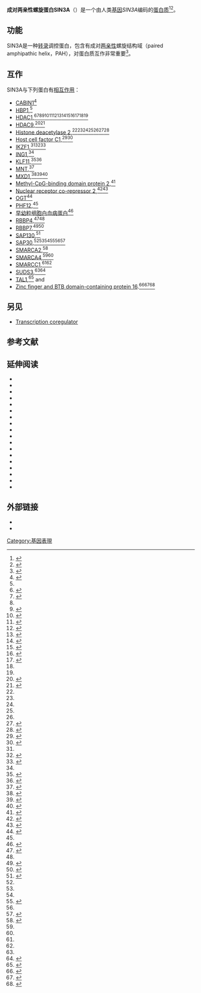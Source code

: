 {{PBB|geneid=25942}}
'''成对两亲性螺旋蛋白SIN3A'''（{{lang-en|Paired amphipathic helix protein Sin3a}}）是一个由人类[[基因|基因]]''SIN3A''编码的[[蛋白质|蛋白质]]<ref name="pmid10773092">{{cite journal | author = Yu F, Thiesen J, Stratling WH | title = Histone deacetylase-independent transcriptional repression by methyl-CpG-binding protein 2 | journal = Nucleic Acids Res | volume = 28 | issue = 10 | pages = 2201–6 | pmid = 10773092 | pmc = 105362 | doi =10.1093/nar/28.10.2201  |date=June 2000}}</ref><ref name="pmid7601471">{{cite journal | author = Halleck MS, Pownall S, Harder KW, Duncan AM, Jirik FR, Schlegel RA | title = A widely distributed putative mammalian transcriptional regulator containing multiple paired amphipathic helices, with similarity to yeast SIN3 | journal = Genomics | volume = 26 | issue = 2 | pages = 403–6 | pmid = 7601471 | pmc =  | doi =10.1016/0888-7543(95)80229-F  |date=August 1995}}</ref>。

== 功能 ==
SIN3A是一种[[转录|转录]]调控蛋白，包含有成对[[两亲分子|两亲性]]螺旋结构域（paired amphipathic helix，PAH），对蛋白质互作非常重要<ref>{{cite web | title = Entrez Gene: SIN3A SIN3 homolog A, transcription regulator (yeast)| url = http://www.ncbi.nlm.nih.gov/sites/entrez?Db=gene&Cmd=ShowDetailView&TermToSearch=25942| accessdate = }}</ref>。

==互作==
SIN3A与下列蛋白有[[蛋白質交互作用|相互作用]]：
{{div col|colwidth=20em}}
* [[CABIN1|CABIN1]]<ref name = pmid10933397>{{cite journal | author = Youn HD, Liu JO | title = Cabin1 represses MEF2-dependent Nur77 expression and T cell apoptosis by controlling association of histone deacetylases and acetylases with MEF2 | journal = Immunity | volume = 13 | issue = 1 | pages = 85–94 | year = 2000 | pmid = 10933397 | doi = 10.1016/S1074-7613(00)00010-8}}</ref> 
* [[HBP1|HBP1]],<ref name = pmid15235594/>
* [[HDAC1|HDAC1]],<ref name = pmid12943729>{{cite journal | author = Zhang Y, Dufau ML | title = Dual mechanisms of regulation of transcription of luteinizing hormone receptor gene by nuclear orphan receptors and histone deacetylase complexes | journal = J. Steroid Biochem. Mol. Biol. | volume = 85 | issue = 2-5 | pages = 401–14 | year = 2003 | pmid = 12943729 | doi = 10.1016/S0960-0760(03)00230-9}}</ref><ref name = pmid12920132>{{cite journal | author = Yao YL, Yang WM | title = The metastasis-associated proteins 1 and 2 form distinct protein complexes with histone deacetylase activity | journal = J. Biol. Chem. | volume = 278 | issue = 43 | pages = 42560–8 | year = 2003 | pmid = 12920132 | doi = 10.1074/jbc.M302955200}}</ref><ref name = pmid12724404/><ref name = pmid12398767>{{cite journal | author = Yang L, Mei Q, Zielinska-Kwiatkowska A, Matsui Y, Blackburn ML, Benedetti D, Krumm AA, Taborsky GJ, Chansky HA | title = An ERG (ets-related gene)-associated histone methyltransferase interacts with histone deacetylases 1/2 and transcription co-repressors mSin3A/B | journal = Biochem. J. | volume = 369 | issue = Pt 3 | pages = 651–7 | year = 2003 | pmid = 12398767 | pmc = 1223118 | doi = 10.1042/BJ20020854}}</ref><ref name = pmid10220385>{{cite journal | author = Grozinger CM, Hassig CA, Schreiber SL | title = Three proteins define a class of human histone deacetylases related to yeast Hda1p | journal = Proc. Natl. Acad. Sci. U.S.A. | volume = 96 | issue = 9 | pages = 4868–73 | year = 1999 | pmid = 10220385 | pmc = 21783 | doi = 10.1073/pnas.96.9.4868}}</ref><ref name = pmid11931768>{{cite journal | author = Zhang J, Kalkum M, Chait BT, Roeder RG | title = The N-CoR-HDAC3 nuclear receptor corepressor complex inhibits the JNK pathway through the integral subunit GPS2 | journal = Mol. Cell | volume = 9 | issue = 3 | pages = 611–23 | year = 2002 | pmid = 11931768 | doi = 10.1016/S1097-2765(02)00468-9}}</ref><ref name = pmid11171972>{{cite journal | author = You A, Tong JK, Grozinger CM, Schreiber SL | title = CoREST is an integral component of the CoREST- human histone deacetylase complex | journal = Proc. Natl. Acad. Sci. U.S.A. | volume = 98 | issue = 4 | pages = 1454–8 | year = 2001 | pmid = 11171972 | pmc = 29278 | doi = 10.1073/pnas.98.4.1454}}</ref><ref name = pmid10444591>{{cite journal | author = Zhang Y, Ng HH, Erdjument-Bromage H, Tempst P, Bird A, Reinberg D | title = Analysis of the NuRD subunits reveals a histone deacetylase core complex and a connection with DNA methylation | journal = Genes Dev. | volume = 13 | issue = 15 | pages = 1924–35 | year = 1999 | pmid = 10444591 | pmc = 316920 | doi = 10.1101/gad.13.15.1924}}</ref><ref name = pmid12091390>{{cite journal | author = Zhang Y, Dufau ML | title = Silencing of transcription of the human luteinizing hormone receptor gene by histone deacetylase-mSin3A complex | journal = J. Biol. Chem. | volume = 277 | issue = 36 | pages = 33431–8 | year = 2002 | pmid = 12091390 | doi = 10.1074/jbc.M204417200}}</ref><ref name = pmid9804427>{{cite journal | author = Tong JK, Hassig CA, Schnitzler GR, Kingston RE, Schreiber SL | title = Chromatin deacetylation by an ATP-dependent nucleosome remodelling complex | journal = Nature | volume = 395 | issue = 6705 | pages = 917–21 | year = 1998 | pmid = 9804427 | doi = 10.1038/27699}}</ref><ref name = pmid9520398>{{cite journal | author = Hassig CA, Tong JK, Fleischer TC, Owa T, Grable PG, Ayer DE, Schreiber SL | title = A role for histone deacetylase activity in HDAC1-mediated transcriptional repression | journal = Proc. Natl. Acad. Sci. U.S.A. | volume = 95 | issue = 7 | pages = 3519–24 | year = 1998 | pmid = 9520398 | pmc = 19868 | doi = 10.1073/pnas.95.7.3519}}</ref><ref name = pmid12374985>{{cite journal | author = Yasui D, Miyano M, Cai S, Varga-Weisz P, Kohwi-Shigematsu T | title = SATB1 targets chromatin remodelling to regulate genes over long distances | journal = Nature | volume = 419 | issue = 6907 | pages = 641–5 | year = 2002 | pmid = 12374985 | doi = 10.1038/nature01084}}</ref><ref name = pmid10640275/><ref name = pmid11784859/> 
* [[HDAC9|HDAC9]],<ref name = pmid11959865>{{cite journal | author = Koipally J, Georgopoulos K | title = Ikaros-CtIP interactions do not require C-terminal binding protein and participate in a deacetylase-independent mode of repression | journal = J. Biol. Chem. | volume = 277 | issue = 26 | pages = 23143–9 | year = 2002 | pmid = 11959865 | doi = 10.1074/jbc.M202079200}}</ref><ref name = pmid12590135>{{cite journal | author = Petrie K, Guidez F, Howell L, Healy L, Waxman S, Greaves M, Zelent A | title = The histone deacetylase 9 gene encodes multiple protein isoforms | journal = J. Biol. Chem. | volume = 278 | issue = 18 | pages = 16059–72 | year = 2003 | pmid = 12590135 | doi = 10.1074/jbc.M212935200}}</ref> 
* [[Histone_deacetylase_2|Histone deacetylase 2]],<ref name = pmid12943729/><ref name = pmid12724404/><ref name = pmid12398767/><ref name = pmid12091390/><ref name = pmid9804427/><ref name = pmid12493763>{{cite journal | author = Hakimi MA, Dong Y, Lane WS, Speicher DW, Shiekhattar R | title = A candidate X-linked mental retardation gene is a component of a new family of histone deacetylase-containing complexes | journal = J. Biol. Chem. | volume = 278 | issue = 9 | pages = 7234–9 | year = 2003 | pmid = 12493763 | doi = 10.1074/jbc.M208992200}}</ref><ref name = pmid9150134>{{cite journal | author = Laherty CD, Yang WM, Sun JM, Davie JR, Seto E, Eisenman RN | title = Histone deacetylases associated with the mSin3 corepressor mediate mad transcriptional repression | journal = Cell | volume = 89 | issue = 3 | pages = 349–56 | year = 1997 | pmid = 9150134 | doi = 10.1016/S0092-8674(00)80215-9}}</ref> 
* [[Host_cell_factor_C1|Host cell factor C1]],<ref name = pmid15199122>{{cite journal | author = Yokoyama A, Wang Z, Wysocka J, Sanyal M, Aufiero DJ, Kitabayashi I, Herr W, Cleary ML | title = Leukemia proto-oncoprotein MLL forms a SET1-like histone methyltransferase complex with menin to regulate Hox gene expression | journal = Mol. Cell. Biol. | volume = 24 | issue = 13 | pages = 5639–49 | year = 2004 | pmid = 15199122 | pmc = 480881 | doi = 10.1128/MCB.24.13.5639-5649.2004}}</ref><ref name = pmid12670868>{{cite journal | author = Wysocka J, Myers MP, Laherty CD, Eisenman RN, Herr W | title = Human Sin3 deacetylase and trithorax-related Set1/Ash2 histone H3-K4 methyltransferase are tethered together selectively by the cell-proliferation factor HCF-1 | journal = Genes Dev. | volume = 17 | issue = 7 | pages = 896–911 | year = 2003 | pmid = 12670868 | pmc = 196026 | doi = 10.1101/gad.252103}}</ref> 
* [[IKZF1|IKZF1]],<ref name = pmid11959865/><ref name = pmid10357820>{{cite journal | author = Koipally J, Renold A, Kim J, Georgopoulos K | title = Repression by Ikaros and Aiolos is mediated through histone deacetylase complexes | journal = EMBO J. | volume = 18 | issue = 11 | pages = 3090–100 | year = 1999 | pmid = 10357820 | pmc = 1171390 | doi = 10.1093/emboj/18.11.3090}}</ref><ref name = pmid12015313>{{cite journal | author = Koipally J, Georgopoulos K | title = A molecular dissection of the repression circuitry of Ikaros | journal = J. Biol. Chem. | volume = 277 | issue = 31 | pages = 27697–705 | year = 2002 | pmid = 12015313 | doi = 10.1074/jbc.M201694200}}</ref> 
* [[ING1|ING1]],<ref name = pmid11784859/> 
* [[KLF11|KLF11]],<ref name = pmid11438660>{{cite journal | author = Zhang JS, Moncrieffe MC, Kaczynski J, Ellenrieder V, Prendergast FG, Urrutia R | title = A conserved alpha-helical motif mediates the interaction of Sp1-like transcriptional repressors with the corepressor mSin3A | url = https://archive.org/details/sim_molecular-and-cellular-biology_2001-08_21_15/page/5041 | journal = Mol. Cell. Biol. | volume = 21 | issue = 15 | pages = 5041–9 | year = 2001 | pmid = 11438660 | pmc = 87230 | doi = 10.1128/MCB.21.15.5041-5049.2001}}</ref><ref name = pmid12006497>{{cite journal | author = Ellenrieder V, Zhang JS, Kaczynski J, Urrutia R | title = Signaling disrupts mSin3A binding to the Mad1-like Sin3-interacting domain of TIEG2, an Sp1-like repressor | journal = EMBO J. | volume = 21 | issue = 10 | pages = 2451–60 | year = 2002 | pmid = 12006497 | pmc = 126002 | doi = 10.1093/emboj/21.10.2451}}</ref> 
* [[MNT_(gene)|MNT]],<ref name = pmid9184233>{{cite journal | author = Meroni G, Reymond A, Alcalay M, Borsani G, Tanigami A, Tonlorenzi R, Lo Nigro C, Messali S, Zollo M, Ledbetter DH, Brent R, Ballabio A, Carrozzo R | title = Rox, a novel bHLHZip protein expressed in quiescent cells that heterodimerizes with Max, binds a non-canonical E box and acts as a transcriptional repressor | journal = EMBO J. | volume = 16 | issue = 10 | pages = 2892–906 | year = 1997 | pmid = 9184233 | pmc = 1169897 | doi = 10.1093/emboj/16.10.2892}}</ref> 
* [[MXD1|MXD1]],<ref name = pmid15235594>{{cite journal | author = Swanson KA, Knoepfler PS, Huang K, Kang RS, Cowley SM, Laherty CD, Eisenman RN, Radhakrishnan I | title = HBP1 and Mad1 repressors bind the Sin3 corepressor PAH2 domain with opposite helical orientations | journal = Nat. Struct. Mol. Biol. | volume = 11 | issue = 8 | pages = 738–46 | year = 2004 | pmid = 15235594 | doi = 10.1038/nsmb798}}</ref><ref name = pmid11106735>{{cite journal | author = Brubaker K, Cowley SM, Huang K, Loo L, Yochum GS, Ayer DE, Eisenman RN, Radhakrishnan I | title = Solution structure of the interacting domains of the Mad-Sin3 complex: implications for recruitment of a chromatin-modifying complex | journal = Cell | volume = 103 | issue = 4 | pages = 655–65 | year = 2000 | pmid = 11106735 | doi = 10.1016/S0092-8674(00)00168-9}}</ref><ref name = pmid7889570>{{cite journal | author = Ayer DE, Lawrence QA, Eisenman RN | title = Mad-Max transcriptional repression is mediated by ternary complex formation with mammalian homologs of yeast repressor Sin3 | journal = Cell | volume = 80 | issue = 5 | pages = 767–76 | year = 1995 | pmid = 7889570 | doi = 10.1016/0092-8674(95)90355-0}}</ref> 
* [[Methyl-CpG-binding_domain_protein_2|Methyl-CpG-binding domain protein 2]],<ref name = pmid10950960>{{cite journal | author = Boeke J, Ammerpohl O, Kegel S, Moehren U, Renkawitz R | title = The minimal repression domain of MBD2b overlaps with the methyl-CpG-binding domain and binds directly to Sin3A | journal = J. Biol. Chem. | volume = 275 | issue = 45 | pages = 34963–7 | year = 2000 | pmid = 10950960 | doi = 10.1074/jbc.M005929200}}</ref> 
* [[Nuclear_receptor_co-repressor_2|Nuclear receptor co-repressor 2]],<ref name = pmid10640275>{{cite journal | author = Huang EY, Zhang J, Miska EA, Guenther MG, Kouzarides T, Lazar MA | title = Nuclear receptor corepressors partner with class II histone deacetylases in a Sin3-independent repression pathway | journal = Genes Dev. | volume = 14 | issue = 1 | pages = 45–54 | year = 2000 | pmid = 10640275 | pmc = 316335 | doi = }}</ref><ref name = pmid10944117>{{cite journal | author = Li J, Wang J, Wang J, Nawaz Z, Liu JM, Qin J, Wong J | title = Both corepressor proteins SMRT and N-CoR exist in large protein complexes containing HDAC3 | journal = EMBO J. | volume = 19 | issue = 16 | pages = 4342–50 | year = 2000 | pmid = 10944117 | pmc = 302030 | doi = 10.1093/emboj/19.16.4342}}</ref> 
* [[OGT_(gene)|OGT]]<ref name = pmid12150998>{{cite journal | author = Yang X, Zhang F, Kudlow JE | title = Recruitment of O-GlcNAc transferase to promoters by corepressor mSin3A: coupling protein O-GlcNAcylation to transcriptional repression | journal = Cell | volume = 110 | issue = 1 | pages = 69–80 | year = 2002 | pmid = 12150998 | doi = 10.1016/S0092-8674(02)00810-3}}</ref> 
* [[PHF12|PHF12]],<ref name = pmid11390640/> 
* [[早幼粒细胞白血病蛋白|早幼粒细胞白血病蛋白]]<ref name = pmid11430826>{{cite journal | author = Khan MM, Nomura T, Kim H, Kaul SC, Wadhwa R, Shinagawa T, Ichikawa-Iwata E, Zhong S, Pandolfi PP, Ishii S | title = Role of PML and PML-RARalpha in Mad-mediated transcriptional repression | journal = Mol. Cell | volume = 7 | issue = 6 | pages = 1233–43 | year = 2001 | pmid = 11430826 | doi = 10.1016/S1097-2765(01)00257-X}}</ref> 
* [[RBBP4|RBBP4]],<ref name = pmid9150133>{{cite journal | author = Hassig CA, Fleischer TC, Billin AN, Schreiber SL, Ayer DE | title = Histone deacetylase activity is required for full transcriptional repression by mSin3A | journal = Cell | volume = 89 | issue = 3 | pages = 341–7 | year = 1997 | pmid = 9150133 | doi = 10.1016/S0092-8674(00)80214-7}}</ref><ref name = pmid9651585/> 
* [[RBBP7|RBBP7]],<ref name = pmid11784859>{{cite journal | author = Kuzmichev A, Zhang Y, Erdjument-Bromage H, Tempst P, Reinberg D | title = Role of the Sin3-histone deacetylase complex in growth regulation by the candidate tumor suppressor p33(ING1) | url = https://archive.org/details/sim_molecular-and-cellular-biology_2002-02_22_3/page/835 | journal = Mol. Cell. Biol. | volume = 22 | issue = 3 | pages = 835–48 | year = 2002 | pmid = 11784859 | pmc = 133546 | doi = 10.1128/MCB.22.3.835-848.2002}}</ref><ref name = pmid9651585>{{cite journal | author = Zhang Y, Sun ZW, Iratni R, Erdjument-Bromage H, Tempst P, Hampsey M, Reinberg D | title = SAP30, a novel protein conserved between human and yeast, is a component of a histone deacetylase complex | journal = Mol. Cell | volume = 1 | issue = 7 | pages = 1021–31 | year = 1998 | pmid = 9651585 | doi = 10.1016/S1097-2765(00)80102-1}}</ref> 
* [[SAP130|SAP130]],<ref name = pmid12724404>{{cite journal | author = Fleischer TC, Yun UJ, Ayer DE | title = Identification and characterization of three new components of the mSin3A corepressor complex | url = https://archive.org/details/sim_molecular-and-cellular-biology_2003-05_23_10/page/3456 | journal = Mol. Cell. Biol. | volume = 23 | issue = 10 | pages = 3456–67 | year = 2003 | pmid = 12724404 | pmc = 164750 | doi = 10.1128/MCB.23.10.3456-3467.2003}}</ref> 
* [[SAP30|SAP30]],<ref name = pmid12724404/><ref name = pmid10444591/><ref name = pmid11784859/><ref name = pmid11390640>{{cite journal | author = Yochum GS, Ayer DE | title = Pf1, a novel PHD zinc finger protein that links the TLE corepressor to the mSin3A-histone deacetylase complex | url = https://archive.org/details/sim_molecular-and-cellular-biology_2001-07_21_13/page/4110 | journal = Mol. Cell. Biol. | volume = 21 | issue = 13 | pages = 4110–8 | year = 2001 | pmid = 11390640 | pmc = 87072 | doi = 10.1128/MCB.21.13.4110-4118.2001}}</ref><ref name = pmid9651585/><ref name = pmid9702189>{{cite journal | author = Laherty CD, Billin AN, Lavinsky RM, Yochum GS, Bush AC, Sun JM, Mullen TM, Davie JR, Rose DW, Glass CK, Rosenfeld MG, Ayer DE, Eisenman RN | title = SAP30, a component of the mSin3 corepressor complex involved in N-CoR-mediated repression by specific transcription factors | journal = Mol. Cell | volume = 2 | issue = 1 | pages = 33–42 | year = 1998 | pmid = 9702189 | doi = 10.1016/S1097-2765(00)80111-2}}</ref> 
* [[SMARCA2|SMARCA2]],<ref name = pmid11238380>{{cite journal | author = Sif S, Saurin AJ, Imbalzano AN, Kingston RE | title = Purification and characterization of mSin3A-containing Brg1 and hBrm chromatin remodeling complexes | journal = Genes Dev. | volume = 15 | issue = 5 | pages = 603–18 | year = 2001 | pmid = 11238380 | pmc = 312641 | doi = 10.1101/gad.872801}}</ref> 
* [[SMARCA4|SMARCA4]],<ref name = pmid11784859/><ref name = pmid11238380/> 
* [[SMARCC1|SMARCC1]],<ref name = pmid11784859/><ref name = pmid11238380/> 
* [[SUDS3|SUDS3]],<ref name = pmid12724404/><ref name = pmid11909966>{{cite journal | author = Alland L, David G, Shen-Li H, Potes J, Muhle R, Lee HC, Hou H, Chen K, DePinho RA | title = Identification of mammalian Sds3 as an integral component of the Sin3/histone deacetylase corepressor complex | url = https://archive.org/details/sim_molecular-and-cellular-biology_2002-04_22_8/page/2743 | journal = Mol. Cell. Biol. | volume = 22 | issue = 8 | pages = 2743–50 | year = 2002 | pmid = 11909966 | pmc = 133736 | doi = 10.1128/MCB.22.8.2743-2750.2002}}</ref> 
* [[TAL1|TAL1]],<ref name = pmid10688671>{{cite journal | author = Huang S, Brandt SJ | title = mSin3A regulates murine erythroleukemia cell differentiation through association with the TAL1 (or SCL) transcription factor | url = https://archive.org/details/sim_molecular-and-cellular-biology_2000-03_20_6/page/2248 | journal = Mol. Cell. Biol. | volume = 20 | issue = 6 | pages = 2248–59 | year = 2000 | pmid = 10688671 | pmc = 110841 | doi = 10.1128/MCB.20.6.2248-2259.2000}}</ref>  and
* [[Zinc_finger_and_BTB_domain-containing_protein_16|Zinc finger and BTB domain-containing protein 16]].<ref name = pmid9627120>{{cite journal | author = David G, Alland L, Hong SH, Wong CW, DePinho RA, Dejean A | title = Histone deacetylase associated with mSin3A mediates repression by the acute promyelocytic leukemia-associated PLZF protein | journal = Oncogene | volume = 16 | issue = 19 | pages = 2549–56 | year = 1998 | pmid = 9627120 | doi = 10.1038/sj.onc.1202043}}</ref><ref name = pmid11719366>{{cite journal | author = Ward JO, McConnell MJ, Carlile GW, Pandolfi PP, Licht JD, Freedman LP | title = The acute promyelocytic leukemia-associated protein, promyelocytic leukemia zinc finger, regulates 1,25-dihydroxyvitamin D(3)-induced monocytic differentiation of U937 cells through a physical interaction with vitamin D(3) receptor | journal = Blood | volume = 98 | issue = 12 | pages = 3290–300 | year = 2001 | pmid = 11719366 | doi = 10.1182/blood.V98.12.3290}}</ref><ref name = pmid9765306>{{cite journal | author = Wong CW, Privalsky ML | title = Components of the SMRT corepressor complex exhibit distinctive interactions with the POZ domain oncoproteins PLZF, PLZF-RARalpha, and BCL-6 | journal = J. Biol. Chem. | volume = 273 | issue = 42 | pages = 27695–702 | year = 1998 | pmid = 9765306 | doi = 10.1074/jbc.273.42.27695}}</ref> 
{{Div col end}}

==另见==
* [[Transcription_coregulator|Transcription coregulator]]

==参考文献==
{{Reflist|3}}

==延伸阅读==
{{Refbegin|3}}
*{{cite journal  | author=Zhang Y, Dufau ML |title=Dual mechanisms of regulation of transcription of luteinizing hormone receptor gene by nuclear orphan receptors and histone deacetylase complexes. |journal=J. Steroid Biochem. Mol. Biol. |volume=85 |issue= 2-5 |pages= 401–14 |year= 2003 |pmid= 12943729 |doi=10.1016/S0960-0760(03)00230-9  }}
*{{cite journal  | author=Ayer DE, Lawrence QA, Eisenman RN |title=Mad-Max transcriptional repression is mediated by ternary complex formation with mammalian homologs of yeast repressor Sin3. |journal=Cell |volume=80 |issue= 5 |pages= 767–76 |year= 1995 |pmid= 7889570 |doi=10.1016/0092-8674(95)90355-0  }}
*{{cite journal  | author=Hurlin PJ, Quéva C, Koskinen PJ, ''et al.'' |title=Mad3 and Mad4: novel Max-interacting transcriptional repressors that suppress c-myc dependent transformation and are expressed during neural and epidermal differentiation. |journal=EMBO J. |volume=14 |issue= 22 |pages= 5646–59 |year= 1996 |pmid= 8521822 |doi=  | pmc=394680  }}
*{{cite journal  | author=Hassig CA, Fleischer TC, Billin AN, ''et al.'' |title=Histone deacetylase activity is required for full transcriptional repression by mSin3A. |journal=Cell |volume=89 |issue= 3 |pages= 341–7 |year= 1997 |pmid= 9150133 |doi=10.1016/S0092-8674(00)80214-7  }}
*{{cite journal  | author=Laherty CD, Yang WM, Sun JM, ''et al.'' |title=Histone deacetylases associated with the mSin3 corepressor mediate mad transcriptional repression. |journal=Cell |volume=89 |issue= 3 |pages= 349–56 |year= 1997 |pmid= 9150134 |doi=10.1016/S0092-8674(00)80215-9  }}
*{{cite journal  | author=Zhang Y, Iratni R, Erdjument-Bromage H, ''et al.'' |title=Histone deacetylases and SAP18, a novel polypeptide, are components of a human Sin3 complex. |journal=Cell |volume=89 |issue= 3 |pages= 357–64 |year= 1997 |pmid= 9150135 |doi=10.1016/S0092-8674(00)80216-0  }}
*{{cite journal  | author=Meroni G, Reymond A, Alcalay M, ''et al.'' |title=Rox, a novel bHLHZip protein expressed in quiescent cells that heterodimerizes with Max, binds a non-canonical E box and acts as a transcriptional repressor. |journal=EMBO J. |volume=16 |issue= 10 |pages= 2892–906 |year= 1997 |pmid= 9184233 |doi= 10.1093/emboj/16.10.2892  | pmc=1169897 }}
*{{cite journal  | author=Lin RJ, Nagy L, Inoue S, ''et al.'' |title=Role of the histone deacetylase complex in acute promyelocytic leukaemia. |journal=Nature |volume=391 |issue= 6669 |pages= 811–4 |year= 1998 |pmid= 9486654 |doi= 10.1038/35895 }}
*{{cite journal  | author=David G, Alland L, Hong SH, ''et al.'' |title=Histone deacetylase associated with mSin3A mediates repression by the acute promyelocytic leukemia-associated PLZF protein. |journal=Oncogene |volume=16 |issue= 19 |pages= 2549–56 |year= 1998 |pmid= 9627120 |doi= 10.1038/sj.onc.1202043 }}
*{{cite journal  | author=Wong CW, Privalsky ML |title=Components of the SMRT corepressor complex exhibit distinctive interactions with the POZ domain oncoproteins PLZF, PLZF-RARalpha, and BCL-6. |journal=J. Biol. Chem. |volume=273 |issue= 42 |pages= 27695–702 |year= 1998 |pmid= 9765306 |doi=10.1074/jbc.273.42.27695  }}
*{{cite journal  | author=Zhang Y, LeRoy G, Seelig HP, ''et al.'' |title=The dermatomyositis-specific autoantigen Mi2 is a component of a complex containing histone deacetylase and nucleosome remodeling activities. |journal=Cell |volume=95 |issue= 2 |pages= 279–89 |year= 1998 |pmid= 9790534 |doi=10.1016/S0092-8674(00)81758-4  }}
*{{cite journal  | author=Tong JK, Hassig CA, Schnitzler GR, ''et al.'' |title=Chromatin deacetylation by an ATP-dependent nucleosome remodelling complex. |journal=Nature |volume=395 |issue= 6705 |pages= 917–21 |year= 1998 |pmid= 9804427 |doi= 10.1038/27699 }}
*{{cite journal  | author=Koipally J, Renold A, Kim J, Georgopoulos K |title=Repression by Ikaros and Aiolos is mediated through histone deacetylase complexes. |journal=EMBO J. |volume=18 |issue= 11 |pages= 3090–100 |year= 1999 |pmid= 10357820 |doi= 10.1093/emboj/18.11.3090  | pmc=1171390 }}
*{{cite journal  | author=Boutell JM, Thomas P, Neal JW, ''et al.'' |title=Aberrant interactions of transcriptional repressor proteins with the Huntington's disease gene product, huntingtin. |journal=Hum. Mol. Genet. |volume=8 |issue= 9 |pages= 1647–55 |year= 2000 |pmid= 10441327 |doi=10.1093/hmg/8.9.1647  }}
*{{cite journal  | author=Zhang Y, Ng HH, Erdjument-Bromage H, ''et al.'' |title=Analysis of the NuRD subunits reveals a histone deacetylase core complex and a connection with DNA methylation. |journal=Genes Dev. |volume=13 |issue= 15 |pages= 1924–35 |year= 1999 |pmid= 10444591 |doi=10.1101/gad.13.15.1924  | pmc=316920  }}
*{{cite journal  | author=Kao HY, Downes M, Ordentlich P, Evans RM |title=Isolation of a novel histone deacetylase reveals that class I and class II deacetylases promote SMRT-mediated repression. |journal=Genes Dev. |volume=14 |issue= 1 |pages= 55–66 |year= 2000 |pmid= 10640276 |doi=  10.1101/gad.14.1.55| pmc=316336  }}
*{{cite journal  | author=Huang S, Brandt SJ |title=mSin3A regulates murine erythroleukemia cell differentiation through association with the TAL1 (or SCL) transcription factor. | url=https://archive.org/details/sim_molecular-and-cellular-biology_2000-03_20_6/page/2248 |journal=Mol. Cell. Biol. |volume=20 |issue= 6 |pages= 2248–59 |year= 2000 |pmid= 10688671 |doi=10.1128/MCB.20.6.2248-2259.2000  | pmc=110841  }}
*{{cite journal  | author=Koipally J, Georgopoulos K |title=Ikaros interactions with CtBP reveal a repression mechanism that is independent of histone deacetylase activity. |journal=J. Biol. Chem. |volume=275 |issue= 26 |pages= 19594–602 |year= 2000 |pmid= 10766745 |doi= 10.1074/jbc.M000254200 }}
{{Refend}}

==外部链接==
* {{MeshName|SIN3A+protein,+human}}
* {{FactorBook|Sin3Ak-20}}

{{PDB Gallery|geneid=25942}}
{{Transcription coregulators}}
{{NLM content}}

[[Category:基因表現|Category:基因表現]]